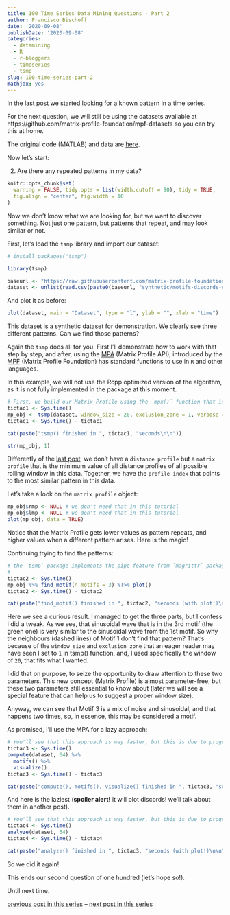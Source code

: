 ```yaml
---
title: 100 Time Series Data Mining Questions - Part 2
author: Francisco Bischoff
date: '2020-09-08'
publishDate: '2020-09-08'
categories:
  - datamining
  - R
  - r-bloggers
  - timeseries
  - tsmp
slug: 100-time-series-part-2
mathjax: yes
---
```


In the [last post](/posts/100-time-series-part-1) we started looking for a known pattern in a time series.

For the next question, we will still be using the datasets available at https://github.com/matrix-profile-foundation/mpf-datasets so you can try this at home.

The original code (MATLAB) and data are [here](https://www.cs.ucr.edu/~eamonn/HundredQuestions.zip).

Now let's start:

2. Are there any repeated patterns in my data?

```r
knitr::opts_chunk$set(
  warning = FALSE, tidy.opts = list(width.cutoff = 90), tidy = TRUE,
  fig.align = "center", fig.width = 10
)
```

Now we don't know what we are looking for, but we want to discover something. Not just one pattern, but patterns that repeat, and may look similar or not.

First, let's load the `tsmp` library and import our dataset:

```r
# install.packages("tsmp")

library(tsmp)

baseurl <- "https://raw.githubusercontent.com/matrix-profile-foundation/mpf-datasets/a3a3c08a490dd0df29e64cb45dbb355855f4bcb2/"
dataset <- unlist(read.csv(paste0(baseurl, "synthetic/motifs-discords-small.txt"), header = FALSE), use.names = FALSE)
```

And plot it as before:

```r
plot(dataset, main = "Dataset", type = "l", ylab = "", xlab = "time")
```

This dataset is a synthetic dataset for demonstration. We clearly see three different patterns. Can we find those patterns?

Again the `tsmp` does all for you. First I'll demonstrate how to work with that step by step, and after, using the [MPA](https://matrixprofile.org/) (Matrix Profile API), introduced by the [MPF](https://matrixprofile.org/) (Matrix Profile Foundation) has standard functions to use in `R` and other languages.

In this example, we will not use the Rcpp optimized version of the algorithm, as it is not fully implemented in the package at this moment.

```r
# First, we build our Matrix Profile using the `mpx()` function that is already implemented in Rcpp (optimized). We can use other algorithms like STAMP, STOMP, but this is beyond the scope of this post.
tictac1 <- Sys.time()
mp_obj <- tsmp(dataset, window_size = 20, exclusion_zone = 1, verbose = 0)
tictac1 <- Sys.time() - tictac1

cat(paste("tsmp() finished in ", tictac1, "seconds\n\n"))

str(mp_obj, 1)
```
Differently of the [last post](/posts/100-time-series-part-1), we don't have a `distance profile` but a `matrix profile` that is the minimum value of all distance profiles of all possible rolling window in this data. Together, we have the `profile index` that points to the most similar pattern in this data.

Let's take a look on the `matrix profile` object:

```r
mp_obj$rmp <- NULL # we don't need that in this tutorial
mp_obj$lmp <- NULL # we don't need that in this tutorial
plot(mp_obj, data = TRUE)
```

Notice that the Matrix Profile gets lower values as pattern repeats, and higher values when a different pattern arises. Here is the magic!

Continuing trying to find the patterns:

```r
# the `tsmp` package implements the pipe feature from `magrittr` package: https://magrittr.tidyverse.org/
#
tictac2 <- Sys.time()
mp_obj %>% find_motif(n_motifs = 3) %T>% plot()
tictac2 <- Sys.time() - tictac2

cat(paste("find_motif() finished in ", tictac2, "seconds (with plot!)\n\n"))
```

Here we see a curious result. I managed to get the three parts, but I confess I did a tweak. As we see, that sinusoidal wave that is in the 3rd motif (the green one) is very similar to the sinusoidal wave from the 1st motif. So why the neighbours (dashed lines) of Motif 1 don't find that pattern? That's because of the `window_size` and `exclusion_zone` that an eager reader may have seen I set to `1` in tsmp() function, and, I used specifically the window of `20`, that fits what I wanted.

I did that on purpose, to seize the opportunity to draw attention to these two parameters. This new concept (Matrix Profile) is almost parameter-free, but these two parameters still essential to know about (later we will see a special feature that can help us to suggest a proper window size).

Anyway, we can see that Motif 3 is a mix of noise and sinusoidal, and that happens two times, so, in essence, this may be considered a motif.

As promised, I'll use the MPA for a lazy approach:

```r
# You'll see that this approach is way faster, but this is due to programming optimization that will be available in later versions.
tictac3 <- Sys.time()
compute(dataset, 64) %>%
  motifs() %>%
  visualize()
tictac3 <- Sys.time() - tictac3

cat(paste("compute(), motifs(), visualize() finished in ", tictac3, "seconds (with plot!)\n\n"))
```

And here is the laziest (**spoiler alert!** it will plot discords! we'll talk about them in another post).

```r
# You'll see that this approach is way faster, but this is due to programming optimization that will be available in later versions.
tictac4 <- Sys.time()
analyze(dataset, 64)
tictac4 <- Sys.time() - tictac4

cat(paste("analyze() finished in ", tictac3, "seconds (with plot!)\n\n"))
```


So we did it again!

This ends our second question of one hundred (let's hope so!).

Until next time. 

[previous post in this series](/posts/100-time-series-part-1) -- [next post in this series](/posts/100-time-series-part-3)

